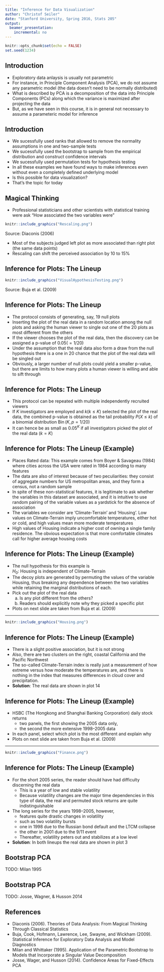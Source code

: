 ```yaml
---
title: "Inference for Data Visualization"
author: "Christof Seiler"
date: "Stanford University, Spring 2016, Stats 205"
output:
  beamer_presentation:
    incremental: no
---
```


```r
knitr::opts_chunk$set(echo = FALSE)
set.seed(1234)
```

## Introduction

* Exploratory data anlaysis is usually not parametric
* For instance, in Principle Component Analysis (PCA), we do not assume any parametric model (the data doesn't need to be normally distributed)
* What is described by PCA is a decomposition of the data into Principle Components (PCs) along which the variance is maximized after projecting the data
* But, as we have seen in this course, it is in general not necessary to assume a parameteric model for inference

## Introduction

* We sucessfully used ranks that allowed to remove the normality assumptions in one and two-sample tests
* We sucessfully used the bootstrap to sample from the empirical distribution and construct confidence intervals
* We sucessfully used permutation tests for hypothesis testing
* In all these examples we have found ways to make inferences even without even a completely defined underlying model
* Is this possible for data visualization?
* That's the topic for today

## Magical Thinking

* Professional statisticians and other scientists with statistical training were ask "How associated the two variables were"

```r
knitr::include_graphics("Rescaling.png")
```

Source: Diaconis (2006)

* Most of the subjects judged left plot as more associated than right plot (the same data points)
* Rescaling can shift the perceived association by 10 to 15%

## Inference for Plots: The Lineup

```r
knitr::include_graphics("VisualHypothesisTesting.png")
```

Source: Buja et al. (2009)

## Inference for Plots: The Lineup

* The protocol consists of generating, say, 19 null plots
* Inserting the plot of the real data in a random location among the null plots and asking the human viewer to single out one of the 20 plots as most different from the others 
* If the viewer chooses the plot of the real data, then the discovery can be assigned a p-value of $0.05 (=1/20)$ 
* Under the assumption that the real data also form a draw from the null hypothesis there is a one in 20 chance that the plot of the real data will be singled out
* Obviously, a larger number of null plots could yield a smaller p-value, but there are limits to how many plots a human viewer is willing and able to sift through

## Inference for Plots: The Lineup

* This protocol can be repeated with multiple independently recruited viewers
* If $K$ investigators are employed and $k (k \le K )$ selected the plot of the real data, the combined p-value is obtained as the tail probability $P(X \le k)$ of a binomial distribution $\operatorname{Bin}(K,p = 1/20)$
* It can hence be as small as $0.05^K$ if all investigators picked the plot of the real data $(k = K )$

## Inference for Plots: The Lineup (Example)

* Places Rated data: This example comes from Boyer & Savageau (1984) where cities across the USA were rated in 1984 according to many features
* The data are also of interest because of two peculiarities: they consist of aggregate numbers for US metropolitan areas, and they form a census, not a random sample
* In spite of these non-statistical features, it is legitimate to ask whether the variables in this dataset are associated, and it is intuitive to use random pairing of the variable values as a yardstick for the absence of association
* The variables we consider are ‘Climate-Terrain’ and ‘Housing’. Low values on Climate-Terrain imply uncomfortable temperatures, either hot or cold, and high values mean more moderate temperatures
* High values of Housing indicate a higher cost of owning a single family residence. The obvious expectation is that more comfortable climates call for higher average housing costs

## Inference for Plots: The Lineup (Example)

* The null hypothesis for this example is  
$H_0$: Housing is independent of Climate-Terrain
* The decoy plots are generated by permuting the values of the variable Housing, thus breaking any dependence between the two variables while retaining the marginal distributions of each. 
* Pick out the plot of the real data
    (a) Is any plot different from the others?
    (b) Readers should explicitly note why they picked a specific plot
* Plots on next slide are taken from Buja et al. (2009)

----

```r
knitr::include_graphics("Housing.png")
```

## Inference for Plots: The Lineup (Example)

* There is a slight positive association, but it is not strong
* Also, there are two clusters on the right, coastal California and the Pacific Northwest
* The so-called Climate-Terrain index is really just a measurement of how extreme versus how moderate the temperatures are, and there is nothing in the index that measures differences in cloud cover and precipitation.
* **Solution**: The real data are shown in plot 14

## Inference for Plots: The Lineup (Example)

* HSBC (The Hongkong and Shanghai Banking Corporation) daily stock returns
    * two panels, the first showing the 2005 data only, 
    * the second the more extensive 1998–2005 data
* In each panel, select which plot is the most different and explain why
* Plots on next slide are taken from Buja et al. (2009)

----

```r
knitr::include_graphics("Finance.png")
```

## Inference for Plots: The Lineup (Example)

* For the short 2005 series, the reader should have had difficulty discerning the real data
    * This is a year of low and stable volatility
    * Because volatility changes are the major time dependencies in this type of data, the real and permuted stock returns are quite indistinguishable
* The long series for the years 1998–2005, however, 
    * features quite drastic changes in volatility
    * such as two volatility bursts
    * one in 1998 due to the Russian bond default and the LTCM collapse
    * the other in 2001 due to the 9/11 event
    * Thereafter, volatility peters out and stabilizes at a low level
* **Solution**: In both lineups the real data are shown in plot 3

## Bootstrap PCA

TODO: Milan 1995

## Bootstrap PCA

TODO: Josse, Wagner, & Husson 2014

## References

* Diaconis (2006). Theories of Data Analysis: From Magical Thinking Through Classical Statistics
* Buja, Cook, Hofmann, Lawrence, Lee, Swayne, and Wickham (2009). Statistical Inference for Exploratory Data Analysis and Model Diagnostics
* Milan and Whittaker (1995). Application of the Parametric Bootstrap to Models that Incorporate a Singular Value Decomposition
* Josse, Wager, and Husson (2014). Confidence Areas for Fixed-Effects PCA
